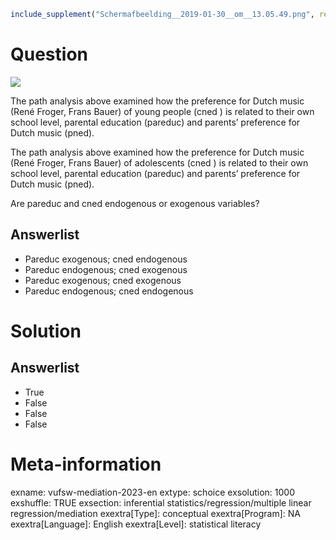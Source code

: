 ```r
include_supplement("Schermafbeelding__2019-01-30__om__13.05.49.png", recursive = TRUE)
```

Question
========
![](Schermafbeelding__2019-01-30__om__13.05.49.png)
  
The path analysis above examined how the preference for Dutch music (René Froger, Frans Bauer) of young people (cned ) is related to their own school level, parental education (pareduc) and parents' preference for Dutch music (pned).  

The path analysis above examined how the preference for Dutch music (René Froger, Frans Bauer) of adolescents (cned ) is related to their own school level, parental education (pareduc) and parents' preference for Dutch music (pned).  
  
Are pareduc and cned endogenous or exogenous variables?

Answerlist
----------
* Pareduc exogenous; cned endogenous
* Pareduc endogenous; cned exogenous
* Pareduc exogenous; cned exogenous
* Pareduc endogenous; cned endogenous

Solution
========

Answerlist
----------
* True
* False
* False
* False

Meta-information
================
exname: vufsw-mediation-2023-en
extype: schoice
exsolution: 1000
exshuffle: TRUE
exsection: inferential statistics/regression/multiple linear regression/mediation
exextra[Type]: conceptual
exextra[Program]: NA
exextra[Language]: English
exextra[Level]: statistical literacy

